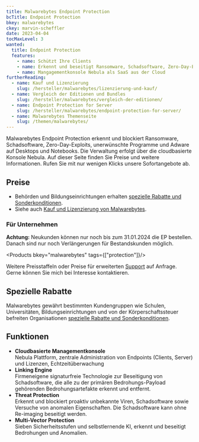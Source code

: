 ```yaml
---
title: Malwarebytes Endpoint Protection
bcTitle: Endpoint Protection
bkey: malwarebytes
ckey: marvin-scheffler
date: 2023-04-04
tocMaxLevel: 3
wanted:
  title: Endpoint Protection
  features:
    - name: Schützt Ihre Clients
    - name: Erkennt und beseitigt Ransomware, Schadsoftware, Zero-Day-Exploits, unerwünschte Programme und Adware
    - name: Mangagementkonsole Nebula als SaaS aus der Cloud
furtherReading:
  - name: Kauf und Lizenzierung
    slug: /hersteller/malwarebytes/lizenzierung-und-kauf/
  - name: Vergleich der Editionen und Bundles
    slug: /hersteller/malwarebytes/vergleich-der-editionen/
  - name: Endpoint Protection for Server
    slug: /hersteller/malwarebytes/endpoint-protection-for-server/
  - name: Malwarebytes Themenseite
    slug: /themen/malwarebytes/
---
```




<Intro>

Malwarebytes Endpoint Protection erkennt und blockiert Ransomware, Schadsoftware, Zero-Day-Exploits, unerwünschte Programme und Adware auf Desktops und Notebooks. Die Verwaltung erfolgt über die cloudbasierte Konsole Nebula. Auf dieser Seite finden Sie Preise und weitere Informationen. Rufen Sie mit nur wenigen Klicks unsere Sofortangebote ab.

</Intro>

<TOC />


## Preise

<ArrowList>

- Behörden und Bildungseinrichtungen erhalten [spezielle Rabatte und Sonderkonditionen](/hersteller/malwarebytes/lizenzierung-und-kauf/#sonderkonditionen).
- Siehe auch [Kauf und Lizenzierung von Malwarebytes](/hersteller/malwarebytes/lizenzierung-und-kauf/).

</ArrowList>


### Für Unternehmen

<Info>

**Achtung:** Neukunden können nur noch bis zum 31.01.2024 die EP bestellen. Danach sind nur noch Verlängerungen für Bestandskunden möglich.

</Info>

<Products bkey="malwarebytes" tags={["protection"]}/>

<Info>

Weitere Preisstaffeln oder Preise für erweiterten [Support](/hersteller/malwarebytes/lizenzierung-und-kauf/#support) auf Anfrage. Gerne können Sie mich bei Interesse kontaktieren.

</Info>

## Spezielle Rabatte

Malwarebytes gewährt bestimmten Kundengruppen wie Schulen, Universitäten, Bildungseinrichtungen und von der Körperschaftssteuer befreiten Organisationen [spezielle Rabatte und Sonderkonditionen](/hersteller/malwarebytes/lizenzierung-und-kauf/#sonderkonditionen).

## Funktionen


- **Cloudbasierte Managementkonsole**<br/>
Nebula Plattform, zentrale Administration von Endpoints (Clients, Server) und Lizenzen, Echtzeitüberwachung
- **Linking Engine**<br/>
Firmeneigene signaturfreie Technologie zur Beseitigung von Schadsoftware, die alle zu der primären Bedrohungs-Payload gehörenden Bedrohungsartefakte erkennt und entfernt.
- **Threat Protection**<br/>
Erkennt und blockiert proaktiv unbekannte Viren, Schadsoftware sowie Versuche von anomalen Eigenschaften. Die Schadsoftware kann ohne Re-imaging beseitigt werden.
- **Multi-Vector Protection**<br/>
Sieben Sicherheitsstufen und selbstlernende KI, erkennt und beseitigt Bedrohungen und Anomalien.

<GetInTouch theme="light" />
